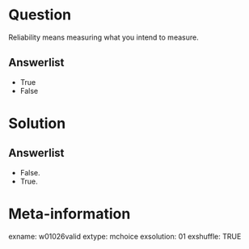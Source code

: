 Question
========
Reliability means measuring what you intend to measure.

Answerlist
----------
* True
* False


Solution
========

Answerlist
----------
* False.
* True.


Meta-information
================
exname: w01026valid
extype: mchoice
exsolution: 01
exshuffle: TRUE
